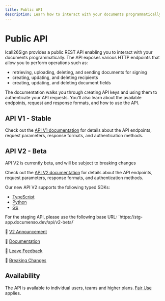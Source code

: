 ```yaml
---
title: Public API
description: Learn how to interact with your documents programmatically using the Icall26Sign public API.
---
```



# Public API

Icall26Sign provides a public REST API enabling you to interact with your documents programmatically. The API exposes various HTTP endpoints that allow you to perform operations such as:

- retrieving, uploading, deleting, and sending documents for signing
- creating, updating, and deleting recipients
- creating, updating, and deleting document fields

The documentation walks you through creating API keys and using them to authenticate your API requests. You'll also learn about the available endpoints, request and response formats, and how to use the API.

## API V1 - Stable

Check out the [API V1 documentation](https://app.documenso.com/api/v1/openapi) for details about the API endpoints, request parameters, response formats, and authentication methods.

## API V2 - Beta

<Callout type="warning">API V2 is currently beta, and will be subject to breaking changes</Callout>

Check out the [API V2 documentation](https://documen.so/api-v2-docs) for details about the API endpoints, request parameters, response formats, and authentication methods.

Our new API V2 supports the following typed SDKs:

- [TypeScript](https://github.com/documenso/sdk-typescript)
- [Python](https://github.com/documenso/sdk-python)
- [Go](https://github.com/documenso/sdk-go)

<Callout type="info">
  For the staging API, please use the following base URL:
  `https://stg-app.documenso.dev/api/v2-beta/`
</Callout>

🚀 [V2 Announcement](https://documen.so/sdk-blog)

📖 [Documentation](https://documen.so/api-v2-docs)

💬 [Leave Feedback](https://documen.so/sdk-feedback)

🔔 [Breaking Changes](https://documen.so/sdk-breaking)

## Availability

The API is available to individual users, teams and higher plans. [Fair Use](https://documen.so/fair) applies.
